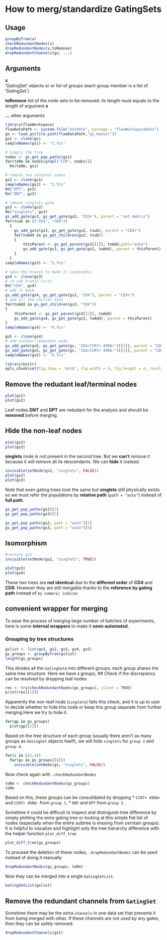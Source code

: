 <!--
%\VignetteEngine{knitr}
%\VignetteIndexEntry{How to merge GatingSets}
-->

How to merg/standardize GatingSets
========================================================

Usage
------------------------------------------------------
```r
groupByTree(x)
checkRedundantNodes(x)
dropRedundantNodes(x,toRemove)
dropRedundantChannels(gs, ...)
```

Arguments
------------------------------------------------------
**x**  
'GatingSet' objects or or list of groups (each group member is a list of 'GatingSet`)

**toRemove**
  list of the node sets to be removed. its length must equals to the length of argument **x**

**...** other arguments	

```r
library(flowWorkspace)
flowDataPath <- system.file("extdata", package = "flowWorkspaceData")
gs <- load_gs(file.path(flowDataPath,"gs_manual"))
gs1 <- clone(gs)
sampleNames(gs1) <- "1.fcs"

# simply the tree
nodes <- gs_get_pop_paths(gs1)
for(toRm in nodes[grepl("CCR", nodes)])
  Rm(toRm, gs1)

# remove two terminal nodes
gs2 <- clone(gs1)
sampleNames(gs2) <- "2.fcs"
Rm("DPT", gs2)
Rm("DNT", gs2)

# remove singlets gate
gs3 <- clone(gs2)
Rm("singlets", gs3)
gs_add_gate(gs3, gs_get_gate(gs2, "CD3+"), parent = "not debris")
for(tsub in c("CD4", "CD8"))
  {
    gs_add_gate(gs3, gs_get_gate(gs2, tsub), parent = "CD3+")
    for(toAdd in gs_get_children(gs2, tsub))
    {
        thisParent <- gs_get_parent(gs2[[1]], toAdd,path="auto")
        gs_add_gate(gs3, gs_get_gate(gs2, toAdd), parent = thisParent) 
    }
  }
sampleNames(gs3) <- "3.fcs"

# spin the branch to make it isomorphic
gs4 <- clone(gs3)
# rm cd4 branch first
Rm("CD4", gs4)
# add it back
gs_add_gate(gs4, gs_get_gate(gs3, "CD4"), parent = "CD3+")
# add all the chilren back
for(toAdd in gs_get_children(gs3, "CD4"))
{
    thisParent <- gs_get_parent(gs3[[1]], toAdd)
    gs_add_gate(gs4, gs_get_gate(gs3, toAdd), parent = thisParent)
}
sampleNames(gs4) <- "4.fcs"

gs5 <- clone(gs4)
# add another redundant node
gs_add_gate(gs5, gs_get_gate(gs, "CD4/CCR7+ 45RA+")[[1]], parent = "CD4")
gs_add_gate(gs5, gs_get_gate(gs, "CD4/CCR7+ 45RA-")[[1]], parent = "CD4")
sampleNames(gs5) <- "5.fcs"

library(knitr)
opts_chunk$set(fig.show = 'hold', fig.width = 4, fig.height = 4, results= 'asis')

```

## Remove the redudant leaf/terminal nodes
```r
plot(gs1)
plot(gs2)
```

Leaf nodes **DNT** and **DPT** are redudant for the analysis and should be **removed** before merging.

## Hide the non-leaf nodes
```r
plot(gs2)
plot(gs3)
```

**singlets** node is not present in the second tree. But we **can't** remove it because it will remove all its descendants. We can **hide** it instead.

```r
invisible(setNode(gs2, "singlets", FALSE))
plot(gs2)
plot(gs3)
```

Note that even gating trees look the same but **singlets** still physically exists so 
we must refer the populations by **relative path** (`path = "auto"`)  instead of **full path**.
```r
gs_get_pop_paths(gs2)[5]
gs_get_pop_paths(gs3)[5]
```

```r
gs_get_pop_paths(gs2, path = "auto")[5]
gs_get_pop_paths(gs3, path = "auto")[5]
```

## Isomorphism
```r
#restore gs2
invisible(setNode(gs2, "singlets", TRUE))
```

```r
plot(gs3)
plot(gs4)
```

These two trees are **not identical** due to the **different order** of **CD4** and **CD8**. However they are still mergable thanks to the **reference by gating path** instead of `by numeric indices`

## convenient wrapper for merging
To ease the process of merging large number of batches of experiments, here is some **internal wrappers** to make it **semi-automated**.

### Grouping by tree structures
```r
gslist <- list(gs1, gs2, gs3, gs4, gs5)
gs_groups <- groupByTree(gslist)
length(gs_groups)
```

This divides all the `GatingSet`s into different groups, each group shares the same tree structure. Here we have `4` groups, 
## Check if the discrepancy can be resolved by dropping leaf nodes
```r
res <- try(checkRedundantNodes(gs_groups), silent = TRUE)
print(res[[1]])
```

Apparently the non-leaf node (`singlets`) fails this check, and it is up to user to decide whether to hide this node or keep this group separate from further merging.Here we try to hide it.

```r
for(gp in gs_groups)
  plot(gp[[1]])
```

Based on the tree structure of each group (usually there aren't as many groups as `GatingSet` objects itself), we will hide `singlets` for `group 2` and `group 4`.

```r
for(i in c(2,4))
  for(gs in gs_groups[[i]])
    invisible(setNode(gs, "singlets", FALSE))
```

Now check again with `.checkRedundantNodes`
```r
toRm <- checkRedundantNodes(gs_groups)
toRm
```

Based on this, these groups can be consolidated by dropping 
* `CCR7+ 45RA+` and `CCR7+ 45RA-` from `group 1`.
* `DNT` and `DPT` from `group 2`.

Sometime it could be difficult to inspect and distinguish tree difference by simply plotting the enire gating tree or looking at this simple flat list of nodes (especially when the entire subtree is missing from cerntain groups). It is helpful to visualize and highlight only the tree hierarchy difference with the helper function `plot_diff_tree`

```r
plot_diff_tree(gs_groups)
```

To proceed the deletion of these nodes, `.dropRedundantNodes` can be used instead of doing it manually
```r
dropRedundantNodes(gs_groups, toRm)
```

Now they can be merged into a single `GatingSetList`.
```r
GatingSetList(gslist)
```

Remove the redundant channels from `GatingSet`
------------------------------------------------------
Sometime there may be the extra `channels` in one data set that prevents it from being merged with other. If these channels are not used by any gates, then they can be safely removed.
```r
dropRedundantChannels(gs1)
```
